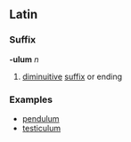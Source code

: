 ==Latin==
===Suffix===
'''-ulum''' ''n''

# [[diminuitive]] [[suffix]] or ending

===Examples===
*[[pendulum]]
*[[testiculum]]